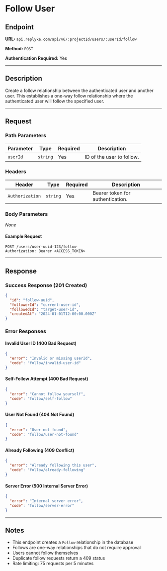 # Follow User

## Endpoint

**URL:** `api.replyke.com/api/v6/:projectId/users/:userId/follow`

**Method:** `POST`

**Authentication Required:** Yes

---

## Description

Create a follow relationship between the authenticated user and another user. This establishes a one-way follow relationship where the authenticated user will follow the specified user.

---

## Request

### Path Parameters

| Parameter | Type     | Required | Description               |
| --------- | -------- | -------- | ------------------------- |
| `userId`  | `string` | Yes      | ID of the user to follow. |

### Headers

| Header          | Type     | Required | Description                      |
| --------------- | -------- | -------- | -------------------------------- |
| `Authorization` | `string` | Yes      | Bearer token for authentication. |

### Body Parameters

_None_

#### Example Request

```http
POST /users/user-uuid-123/follow
Authorization: Bearer <ACCESS_TOKEN>
```

---

## Response

### Success Response (201 Created)

```json
{
  "id": "follow-uuid",
  "followerId": "current-user-id",
  "followedId": "target-user-id",
  "createdAt": "2024-01-01T12:00:00.000Z"
}
```

### Error Responses

#### Invalid User ID (400 Bad Request)

```json
{
  "error": "Invalid or missing userId",
  "code": "follow/invalid-user-id"
}
```

#### Self-Follow Attempt (400 Bad Request)

```json
{
  "error": "Cannot follow yourself",
  "code": "follow/self-follow"
}
```

#### User Not Found (404 Not Found)

```json
{
  "error": "User not found",
  "code": "follow/user-not-found"
}
```

#### Already Following (409 Conflict)

```json
{
  "error": "Already following this user",
  "code": "follow/already-following"
}
```

#### Server Error (500 Internal Server Error)

```json
{
  "error": "Internal server error",
  "code": "follow/server-error"
}
```

---

## Notes

- This endpoint creates a `Follow` relationship in the database
- Follows are one-way relationships that do not require approval
- Users cannot follow themselves
- Duplicate follow requests return a 409 status
- Rate limiting: 75 requests per 5 minutes
